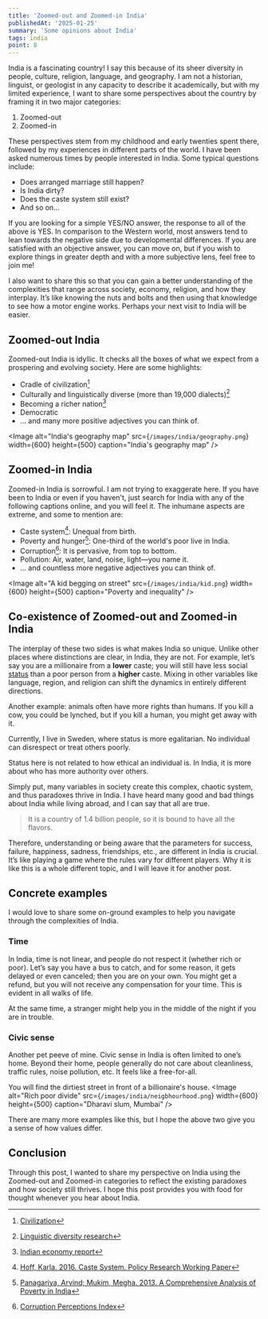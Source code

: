 ```yaml
---
title: 'Zoomed-out and Zoomed-in India'
publishedAt: '2025-01-25'
summary: 'Some opinions about India'
tags: india
point: 8
---
```


India is a fascinating country! I say this because of its sheer diversity in people, culture, religion, language, and geography. I am not a historian, linguist, or geologist in any capacity to describe it academically, but with my limited experience, I want to share some perspectives about the country by framing it in two major categories:

1. Zoomed-out 
2. Zoomed-in 

These perspectives stem from my childhood and early twenties spent there, followed by my experiences in different parts of the world. I have been asked numerous times by people interested in India. Some typical questions include:

* Does arranged marriage still happen?
* Is India dirty?
* Does the caste system still exist? 
* And so on...

If you are looking for a simple YES/NO answer, the response to all of the above is YES. In comparison to the Western world, most answers tend to lean towards the negative side due to developmental differences. If you are satisfied with an objective answer, you can move on, but if you wish to explore things in greater depth and with a more subjective lens, feel free to join me!

I also want to share this so that you can gain a better understanding of the complexities that range across society, economy, religion, and how they interplay. It’s like knowing the nuts and bolts and then using that knowledge to see how a motor engine works. Perhaps your next visit to India will be easier. 

## Zoomed-out India 
Zoomed-out India is idyllic. It checks all the boxes of what we expect from a prospering and evolving society. Here are some highlights:
* Cradle of civilization[^1]
* Culturally and linguistically diverse (more than 19,000 dialects)[^2] 
* Becoming a richer nation[^3]
* Democratic
* ... and many more positive adjectives you can think of.

<Image
  alt="India's geography map"
  src={`/images/india/geography.png`}
  width={600}
  height={500}
  caption="India's geography map"
/>

## Zoomed-in India
Zoomed-in India is sorrowful. I am not trying to exaggerate here. If you have been to India or even if you haven't, just search for India with any of the following captions online, and you will feel it. The inhumane aspects are extreme, and some to mention are:
* Caste system[^4]: Unequal from birth.
* Poverty and hunger[^5]: One-third of the world's poor live in India.
* Corruption[^6]: It is pervasive, from top to bottom.
* Pollution: Air, water, land, noise, light—you name it.
* ... and countless more negative adjectives you can think of.

<Image
  alt="A kid begging on street"
  src={`/images/india/kid.png`}
  width={600}
  height={500}
  caption="Poverty and inequality"
/>

## Co-existence of Zoomed-out and Zoomed-in India
The interplay of these two sides is what makes India so unique. Unlike other places where distinctions are clear, in India, they are not. For example, let’s say you are a millionaire from a **lower** caste; you will still have less social [status](https://www.eugenewei.com/blog/2019/2/19/status-as-a-service) than a poor person from a **higher** caste. Mixing in other variables like language, region, and religion can shift the dynamics in entirely different directions.

Another example: animals often have more rights than humans. If you kill a cow, you could be lynched, but if you kill a human, you might get away with it.

Currently, I live in Sweden, where status is more egalitarian. No individual can disrespect or treat others poorly.

<Callout emoji="🚨">
Status here is not related to how ethical an individual is. In India, it is more about who has more authority over others.
</Callout>

Simply put, many variables in society create this complex, chaotic system, and thus paradoxes thrive in India. I have heard many good and bad things about India while living abroad, and I can say that all are true. 

> It is a country of 1.4 billion people, so it is bound to have all the flavors.

Therefore, understanding or being aware that the parameters for success, failure, happiness, sadness, friendships, etc., are different in India is crucial. It’s like playing a game where the rules vary for different players. Why it is like this is a whole different topic, and I will leave it for another post.

## Concrete examples
I would love to share some on-ground examples to help you navigate through the complexities of India. 

### Time 
In India, time is not linear, and people do not respect it (whether rich or poor). Let’s say you have a bus to catch, and for some reason, it gets delayed or even canceled; then you are on your own. You might get a refund, but you will not receive any compensation for your time. This is evident in all walks of life.

At the same time, a stranger might help you in the middle of the night if you are in trouble.

### Civic sense 
Another pet peeve of mine. Civic sense in India is often limited to one’s home. Beyond their home, people generally do not care about cleanliness, traffic rules, noise pollution, etc. It feels like a free-for-all.

You will find the dirtiest street in front of a billionaire's house.
<Image
  alt="Rich poor divide"
  src={`/images/india/neigbhourhood.png`}
  width={600}
  height={500}
  caption="Dharavi slum, Mumbai"
/>

There are many more examples like this, but I hope the above two give you a sense of how values differ.

## Conclusion
Through this post, I wanted to share my perspective on India using the Zoomed-out and Zoomed-in categories to reflect the existing paradoxes and how society still thrives. I hope this post provides you with food for thought whenever you hear about India.


[^1]: [Civilization](https://en.wikipedia.org/wiki/Cradle_of_civilization)
[^2]: [Linguistic diversity research](https://www.interesjournals.org/articles/problems-and-solution-faced-in-linguistic-diversity-in-india.pdf)
[^3]: [Indian economy report](https://www.worldbank.org/en/news/press-release/2024/09/03/india-s-economy-to-remain-strong-despite-subdued-global-growth)
[^4]: [Hoff, Karla. 2016. Caste System. Policy Research Working Paper](https://hdl.handle.net/10986/25832)
[^5]: [Panagariya, Arvind; Mukim, Megha. 2013. A Comprehensive Analysis of Poverty in India](https://hdl.handle.net/10986/16930)
[^6]: [Corruption Perceptions Index](https://www.transparency.org/en/countries/india)
